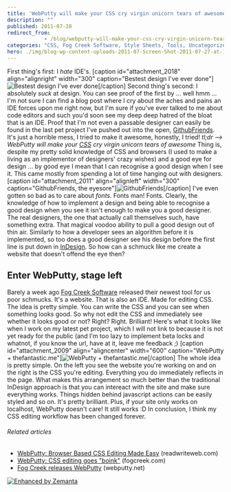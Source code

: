 ```yaml
---
title: 'WebPutty will make your CSS cry virgin unicorn tears of awesome'
description: ""
published: 2011-07-28
redirect_from: 
            - /blog/webputty-will-make-your-css-cry-virgin-unicorn-tears-of-awesome/swizec/2008
categories: "CSS, Fog Creek Software, Style Sheets, Tools, Uncategorized"
hero: ./img/blog-wp-content-uploads-2011-07-Screen-Shot-2011-07-27-at-1.35-300x179.png
---
```

First thing's first: I _hate_ IDE's. \[caption id="attachment_2018" align="alignright" width="300" caption="Bestest design I've ever done"]![](./img/blog-wp-content-uploads-2011-07-Screen-Shot-2011-07-27-at-1.35-300x179.png "Bestest design I've ever done")\[/caption] Second thing's second: I absolutely _suck_ at design. You can see proof of the first by ... well hmm ... I'm not sure I can find a blog post where I cry about the aches and pains an IDE forces upon me right now, but I'm sure if you've ever talked to me about code editors and such you'd soon see my deep deep hatred of the bloat that is an IDE. Proof that I'm not even a passable designer can easily be found in the last pet project I've pushed out into the open, [GithubFriends](http://githubfriends.swizec.com). It's just a horrible mess, I tried to make it awesome, honestly, I tried! _tl;dr --> WebPutty will make your [CSS](http://en.wikipedia.org/wiki/Cascading_Style_Sheets "Cascading Style Sheets") cry virgin unicorn tears of awesome_ Thing is, despite my pretty solid knowledge of CSS and browsers (I used to make a living as an implementor of designers' crazy wishes) and a good eye for design ... by good eye I mean that I can recognise a good design when I see it. This came mostly from spending a lot of time hanging out with designers. \[caption id="attachment_2011" align="alignleft" width="300" caption="GithubFriends, the eyesore"]![](./img/blog-wp-content-uploads-2011-07-Screen-Shot-2011-07-28-at-11.35.51-AM-300x176.png "GithubFriends")\[/caption] I've even gotten so bad as to care about _fonts._ Fonts man! Fonts. Clearly, the knowledge of how to implement a design and being able to recognise a good design when you see it isn't enough to make you a good designer. The real designers, the one that actually call themselves such, have something extra. That magical voodoo ability to pull a good design out of thin air. Similarly to how a developer sees an algorithm before it is implemented, so too does a good designer see his design before the first line is put down in [InDesign](http://www.adobe.com/products/indesign/main.html "Adobe InDesign"). So how can a schmuck like me create a website that doesn't offend the eye then?

<!--more-->

## Enter WebPutty, stage left

Barely a week ago [Fog Creek Software](http://www.fogcreek.com "Fog Creek Software") released their newest tool for us poor schmucks. It's a website. That is also an IDE. Made for editing CSS. The idea is pretty simple. You can write the CSS and you can see when something looks good. So why not edit the CSS and immediately see whether it looks good or not? Right? Right. Brilliant! Here's what it looks like when I work on my latest pet project, which I will not link to because it is not yet ready for the public (and I'm too lazy to implement beta locks and whatnot, if you know the url, have at it, leave me feedback ;) \[caption id="attachment_2009" align="aligncenter" width="600" caption="WebPutty + thefantastic.me"]![](./img/blog-wp-content-uploads-2011-07-Screen-Shot-2011-07-28-at-11.42.12-AM-e1311879209766.png "WebPutty + thefantastic.me")\[/caption] The whole idea is pretty simple. On the left you see the website you're working on and on the right is the CSS you're editing. Everything you do immediately reflects in the page. What makes this arrangement so much better than the traditional InDesign approach is that you can intereact with the site and make sure everything works. Things hidden behind javascript actions can be easily styled and so on. It's pretty brilliant. Plus, if your site only works on localhost, WebPutty doesn't care! It still works :D In conclusion, I think my CSS editing workflow has been changed forever.

###### Related articles

- [WebPutty: Browser Based CSS Editing Made Easy](http://www.readwriteweb.com/hack/2011/07/webputty-browser-based-css-editor.php) (readwriteweb.com)
- [WebPutty: CSS editing goes "boink"](http://blog.fogcreek.com/webputty-css-editing-goes-boink/) (fogcreek.com)
- [Fog Creek releases WebPutty](http://www.webputty.net/) (webputty.net)

[![Enhanced by Zemanta](http://img.zemanta.com/zemified_e.png?x-id=e366686c-293f-4e71-84a1-22fd7cc4b581)](http://www.zemanta.com/ "Enhanced by Zemanta")